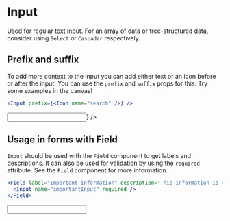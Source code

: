 
# Input

Used for regular text input. For an array of data or tree-structured data, consider using `Select` or `Cascader` respectively.

## Prefix and suffix

To add more context to the input you can add either text or an icon before or after the input. You can use the `prefix` and `suffix` props for this. Try some examples in the canvas!

```jsx
<Input prefix={<Icon name="search" />} />
```

<Preview>
  <Input prefix={<Icon name="search" />} />
</Preview>

## Usage in forms with Field

`Input` should be used with the `Field` component to get labels and descriptions. It can also be used for validation by using the `required` attribute. See the `Field` component for more information.

```jsx
<Field label="Important information" description="This information is very important, so you really need to fill it in">
  <Input name="importantInput" required />
</Field>
```

<Preview>
  <Field
    label="Important information"
    description="This information is very important, so you really need to fill it in"
  >
    <Input name="importantInput" required />
  </Field>
</Preview>
<Props of={Input} />
